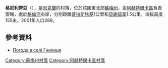 {{coord|50|17|47|N|34|40|20|E|scale:100000|display=title}}

'''格尼利齊亞'''（{{lang-uk|Гнилиця}}），是[[烏克蘭|烏克蘭]]的村落，位於該國東北部[[蘇梅州|蘇梅州]]，由[[阿赫特爾卡區|阿赫特爾卡區]]負責管轄，處於[[格倫河_(普肖爾河支流)|格倫河]]右岸，分別距離[[普拉斯秋基|普拉斯秋基]]1公里和[[亞謝諾韋_(阿赫特爾卡區)|亞謝諾韋]]1.5公里，海拔高度155米，2001年人口288。

==參考資料==
* [http://weather.in.ua/ua/symskaja/5293 Погода в селі Гнилиця] {{Wayback|url=http://weather.in.ua/ua/symskaja/5293 |date=20111219231308 }}

{{DEFAULTSORT:Гнилиця}}
[[Category:蘇梅州村落|Category:蘇梅州村落]]
[[Category:阿赫特爾卡區村落|Category:阿赫特爾卡區村落]]


{{Sumy-geo-stub}}